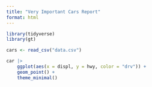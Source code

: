 ```yaml
---
title: "Very Important Cars Report"
format: html
---
```


```r
library(tidyverse)
library(gt)

cars <- read_csv("data.csv")
```


```r
car |> 
    ggplot(aes(x = displ, y = hwy, color = "drv")) +
    geom_point() + 
    theme_minimal()
```

